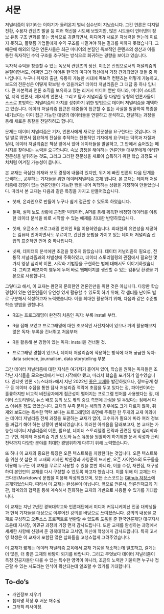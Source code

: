 # 서문 {.unnumbered}

저널리즘이 위기라는 이야기가 들려온지 벌써 십수년이 지났습니다. 그간 언론은 디지털 전환, 수용자 컨텐츠 발굴 등 여러 혁신을 시도해 보았지만, 많은 시도들이 인터넷의 정보 유통 구조 변화를 쫓는 방식으로 귀결되면서, 미디어가 새로운 자생력을 얻는데 이르지 못하고, 플랫폼 기업들에게 수익 구조를 내맡겨야 하는 결과를 피하지 못했습니다. 그 때문에 해외의 많은 언론사들은 최근 미디어의 본질인 독보적인 콘텐츠의 생산과 이를 통한 독자적인 수익 구조를 추구하는 방식으로 회귀하는 경향을 보이고 있습니다.

독자적 수익을 창출할 수 있는 독보적 컨텐츠의 생산. 이것은 산업으로서의 저널리즘의 본질이면서도, 어쩌면 그간 이어온 한국의 미디어 혁신에서 가장 간과되었던 것들 중 하나입니다. 누구나 취재와 출판, 유통이 가능한 시대에 독보적 컨텐츠는 어떻게 가능하고, 보도의 전문성은 어떻게 확보될 수 있을까요? 데이터 저널리즘은 그 대답 중 하나 입니다. 큰 자본력과 언론 조직을 보유하고 있는 리거시 미디어 뿐만 아니라, 미디어 스타트업, 지역 언론사, 제3세계 언론사, 그리고 탐사 저널리즘 등 다양한 유형의 언론사들이 스스로 표방하는 저널리즘의 가치를 성취하기 위한 방법으로 데이터 저널리즘을 채택하고 있습니다. 데이터 저널리즘 접근은 대중들이 접근할 수 없는 사실을 발굴하여 특종을 내기보다는 이미 접근 가능한 대량의 데이터들을 연결하고 분석하고, 전달하는 과정을 통해 새로운 통찰을 전달하려고 합니다.

문제는 데이터 저널리즘은 기자, 언론사에게 새로운 전문성을 요구한다는 것입니다. 매일 발로 뛰면서 집요하게 진실을 추적하는 전통적인 기자에게 요구되는 덕목과 자질과 달리, 데이터 저널리즘은 책상 앞에서 앉아 데이터들을 발굴하고, 그 안에서 숨어있는 메시지를 찾아내는 능력을 요구합니다. 속보 경쟁을 해야하는 언론인들 대부분에게 이러한 전문성을 발휘하는 것도, 그리고 그러한 전문성을 새로이 습득하기 위한 학습 과정도 사치처럼 여겨질 가능성이 큽니다..

본 교재는 극심한 취재와 보도 경쟁에 내몰려 있지만, 위기에 빠진 언론의 다음 단계를 모색하는, 공부하는 기자들을 위한 데이터저널리즘 교재 입니다. 본 교재는 데이터 저널리즘에 경험이 없는 언론인들이 가능한 짬을 내어 독학하는 상황을 가정하여 만들었습니다. 따라서 본 교재는 다음과 같은 특징을 가지고 만들어졌습니다.

-   첫째, 온라인으로 만들어 누구나 쉽게 접근할 수 있도록 하였습니다.

-   둘째, 실제 보도 상황에 근접한 빅데이터, API를 통해 획득한 비정형 데이터를 이용한 데이터 분석을 바로 시작할 수 있는 예제를 최대한 반영하였습니다.

-   셋째, 오픈소스 프로그래밍 언어인 R을 이용하였습니다. 최대한의 유연성을 제공하는 컴퓨터 언어이면서도 무료이고, 간단한 문법을 가지고 있는 데이터 저널리즘 산업의 표준적인 언어 중 하나입니다.

-   넷째, 데이터의 분석에만 초점을 맞추지 않았습니다. 데이터 저널리즘의 필요성, 전통적 저널리즘과의 차별성에 주목하였고, 데이터 스토리텔링의 관점에서 필요한 몇 가지 영상 심리학 이론, 시각화 기법등을 구현하는 법에 대해서도 이야기하였습니다. 그리고 배포까지 염두에 두어 바로 웹페이지를 생산할 수 있는 컴퓨팅 환경을 기본으로 사용합니다.

그렇다고 해서, 이 교재는 완전히 문외한인 언론인만을 위한 것은 아닙니다. 다양한 학습 경험이 있는 언론인들이 유연성 있게 활용할 수 있도록 하기 위해, 각 챕터를 난이도 별로 구분해서 작성하고자 노력했습니다. 이를 최대한 활용하기 위해, 다음과 같은 수준별 학습 방법을 권합니다.

-   R또는 프로그래밍이 완전히 처음인 독자: 부록 install 부터.

-   R을 접해 보았고 프로그래밍에 대한 초보적인 사전지식이 있으나 거의 활용해보지 않은 독자: 부록을 건너뛰고 처음부터

-   R을 활용해 본 경험이 있는 독자: install을 건너뛸 것.

-   프로그래밍 경험이 있으나, 데이터 저널리즘에 적용하는 방식에 대해 궁금한 독자: data science, journalism, data storytelling 부분

그간 데이터 저널리즘에 대한 지식은 여기저기 흩어져 있어, 학습을 원하는 독자들은 조각난 지식들을 모으는데에서 부터 시작해야 했고, 따라서 학습을 포기하기 일수였습니다. 인터넷 언론 <뉴스타파>에서 지난 2022년 [좋은 교재](https://www.aladin.co.kr/shop/wproduct.aspx?ItemId=297325074)를 발간하였으나, 정보공개 청구 등 데이터 수집을 통한 탐사 저널리즘 맥락에 초점을 두고 있다는 점, 파이썬이라는 훌륭하지만 비교적 비전공자에게 접근성이 떨어지는 프로그램 언어를 사용했다는 점, 데이터 스토리텔링, 뉴스 배포 등의 보도 밖의 중요 측면에 관심을 덜 두었다는 점에서 다소 아쉬운 점도 있었습니다. 교재의 부족 문제는 해외의 경우에도 크게 다르지 않아, 취재와 보도라는 특수한 맥락 보다는 프로그래밍의 측면에 주목한 한 두개의 교재 이외에는 데이터 저널리즘 전체 과정을 포괄하는 교재가 없어, 교수자가 필요에 따라 여러 정보를 짜깁기 해야 하는 상황이 반복되었습니다. 이러한 아쉬움을 달래보고자, 본 교재는 가능한 데이터 저널리즘의 이론, 필요성, 데이터 스토리텔링 전략과 관련된 영상 심리학과 그 구현, 데이터 저널리즘 기반 보도와 뉴스 유통을 원활하게 하기위한 문서 작성과 관리 전략까지 다양한 분야를 최대한 광범위하게 다루기 위해 노력했습니다. 

또 하나 이 교재의 중요한 특징은 오픈 텍스트북을 지향한다는 것입니다. 오픈 텍스트북을 위한 첫 삽은 이 교재의 저자인 박찬경과 사영준이 뜨지만, 오픈 사이언스의 도구들을 이용해 누구든 이 교재를 무료로 사용할 수 있을 뿐만 아니라, 이를 수정, 재편집, 재구성하여 본인만의 교재를 다시 구성할 수 있도록 하고자 했습니다. 이를 위해 이 교재는 마크다운(Markdown) 문법을 이용해 작성되었으며, 모든 소스코드는 [Github 저장소](https://github.com/pakchank/data_book)에 공개되었습니다. 따라서 이 교재는 완성본이 아닙니다. 앞으로 언론사, 언론인재교육 기관, 학계와의 협력을 통해 계속해서 진화하는 교재의 기반으로 사용될 수 있기를 기대합니다. 

이 교재는 지난 2년간 경북대학교와 언론재단에서 미디어 커뮤니케이션 전공 대학생들과 현직 기자들을 대상으로 이루어진 강의를 바탕으로 쓰여졌습니다. 강의의 내용을 교재로 구성하고 오픈소스 프로젝트로 변환할 수 있도록 도움을 준 한국언론재단 대구지사 조윤태 지사장, 이민규 과장께 가장 먼저 감사드립니다. 또한 교재를 완성하는 과정에서 세세한 사항에 신경써 준 경북대학교 고서영, 이신애 학생에게 감사드립니다. 특히 고서영 학생은 이 교재에 포함된 많은 삽화들을 고생스럽게 그려주었습니다.

이 교재가 짧게는 데이터 저널리즘 교육에서 교재 가뭄을 해소하는데 일조하고, 길게는 더 많은, 더 좋은 교재의 바탕이 되기를 바랍니다. 그리고 무엇보다 데이터 저널리즘이 특정 전공자들만 다룰 수 있는 특수한 영역이 아니라, 조금의 노력만 기울이면 누구나 접근할 수 있는 시도라는 인식이 확산되는데 일조할 수 있기를 기대합니다.

## To-do's

- 개인정보 지우기
- 챕터명 확정 후 서문 재수정
- 그래픽 리사이징.
